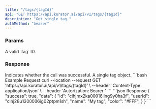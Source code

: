 ```yaml
---
title: "/tags/{tagId}"
api: "GET https://api.kurator.ai/api/v1/tags/{tagId}"
description: "Get single tag."
authMethod: "bearer"
---
```


### Params

<ParamField path="tagId" required type="string">
  A valid `tag` ID.
</ParamField>

### Response

<ResponseField name="success" type="boolean">
  Indicates whether the call was successful.
</ResponseField>

<ResponseField name="data" type="object">
  A single tag object.
</ResponseField>

<RequestExample>
```bash Example Request
curl --location --request GET 'https://api.kurator.ai/api/v1/tags/{tagId}' \
--header 'Content-Type: application/json' \
--header 'Autorization: Bearer <token>'
```
</RequestExample>

<ResponseExample>
```json Response
{
  "success": true,
  "data": {
    "id": "clhjmx2ka00016ilng9y0ha3f",
    "userId": "clhj28u1300006ig02ptpm1sh",
    "name": "My tag",
    "color": "#FFF",
  }
}
```
</ResponseExample>

